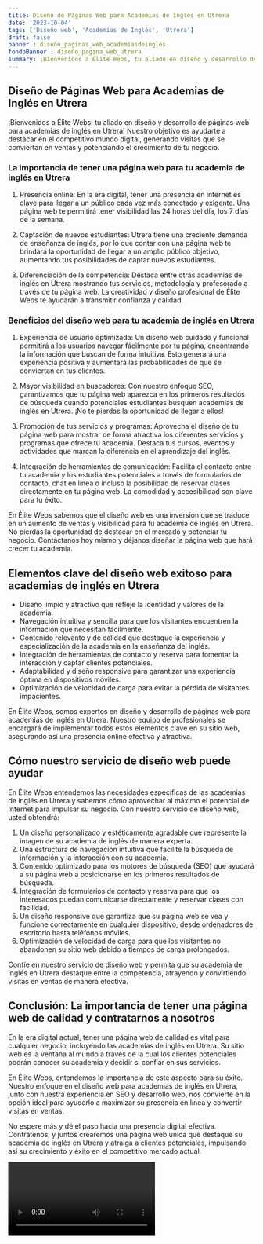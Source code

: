 ```yaml
---
title: Diseño de Páginas Web para Academias de Inglés en Utrera
date: '2023-10-04'
tags: ['Diseño web', 'Academias de Inglés', 'Utrera']
draft: false
banner : diseño_paginas_web_academiasdeinglés
fondoBanner : diseño_pagina_web_utrera
summary: ¡Bienvenidos a Élite Webs, tu aliado en diseño y desarrollo de páginas web para academias de inglés en Utrera! Nuestro objetivo es ayudarte a destacar en el competitivo mundo digital, generando visitas que se conviertan en ventas y potenciando el crecimiento de tu negocio.
---
```


## Diseño de Páginas Web para Academias de Inglés en Utrera

¡Bienvenidos a Élite Webs, tu aliado en diseño y desarrollo de páginas web para academias de inglés en Utrera! Nuestro objetivo es ayudarte a destacar en el competitivo mundo digital, generando visitas que se conviertan en ventas y potenciando el crecimiento de tu negocio.

### La importancia de tener una página web para tu academia de inglés en Utrera

1. Presencia online: En la era digital, tener una presencia en internet es clave para llegar a un público cada vez más conectado y exigente. Una página web te permitirá tener visibilidad las 24 horas del día, los 7 días de la semana.

2. Captación de nuevos estudiantes: Utrera tiene una creciente demanda de enseñanza de inglés, por lo que contar con una página web te brindará la oportunidad de llegar a un amplio público objetivo, aumentando tus posibilidades de captar nuevos estudiantes.

3. Diferenciación de la competencia: Destaca entre otras academias de inglés en Utrera mostrando tus servicios, metodología y profesorado a través de tu página web. La creatividad y diseño profesional de Élite Webs te ayudarán a transmitir confianza y calidad.

### Beneficios del diseño web para tu academia de inglés en Utrera

1. Experiencia de usuario optimizada: Un diseño web cuidado y funcional permitirá a los usuarios navegar fácilmente por tu página, encontrando la información que buscan de forma intuitiva. Esto generará una experiencia positiva y aumentará las probabilidades de que se conviertan en tus clientes.

2. Mayor visibilidad en buscadores: Con nuestro enfoque SEO, garantizamos que tu página web aparezca en los primeros resultados de búsqueda cuando potenciales estudiantes busquen academias de inglés en Utrera. ¡No te pierdas la oportunidad de llegar a ellos!

3. Promoción de tus servicios y programas: Aprovecha el diseño de tu página web para mostrar de forma atractiva los diferentes servicios y programas que ofrece tu academia. Destaca tus cursos, eventos y actividades que marcan la diferencia en el aprendizaje del inglés.

4. Integración de herramientas de comunicación: Facilita el contacto entre tu academia y los estudiantes potenciales a través de formularios de contacto, chat en línea o incluso la posibilidad de reservar clases directamente en tu página web. La comodidad y accesibilidad son clave para tu éxito.

En Élite Webs sabemos que el diseño web es una inversión que se traduce en un aumento de ventas y visibilidad para tu academia de inglés en Utrera. No pierdas la oportunidad de destacar en el mercado y potenciar tu negocio. Contáctanos hoy mismo y déjanos diseñar la página web que hará crecer tu academia.

<GifSeo />

<Cta />

## Elementos clave del diseño web exitoso para academias de inglés en Utrera

- Diseño limpio y atractivo que refleje la identidad y valores de la academia.
- Navegación intuitiva y sencilla para que los visitantes encuentren la información que necesitan fácilmente.
- Contenido relevante y de calidad que destaque la experiencia y especialización de la academia en la enseñanza del inglés.
- Integración de herramientas de contacto y reserva para fomentar la interacción y captar clientes potenciales.
- Adaptabilidad y diseño responsive para garantizar una experiencia óptima en dispositivos móviles.
- Optimización de velocidad de carga para evitar la pérdida de visitantes impacientes.

En Élite Webs, somos expertos en diseño y desarrollo de páginas web para academias de inglés en Utrera. Nuestro equipo de profesionales se encargará de implementar todos estos elementos clave en su sitio web, asegurando así una presencia online efectiva y atractiva.

## Cómo nuestro servicio de diseño web puede ayudar

En Élite Webs entendemos las necesidades específicas de las academias de inglés en Utrera y sabemos cómo aprovechar al máximo el potencial de Internet para impulsar su negocio. Con nuestro servicio de diseño web, usted obtendrá:

1. Un diseño personalizado y estéticamente agradable que represente la imagen de su academia de inglés de manera experta.
2. Una estructura de navegación intuitiva que facilite la búsqueda de información y la interacción con su academia.
3. Contenido optimizado para los motores de búsqueda (SEO) que ayudará a su página web a posicionarse en los primeros resultados de búsqueda.
4. Integración de formularios de contacto y reserva para que los interesados puedan comunicarse directamente y reservar clases con facilidad.
5. Un diseño responsive que garantiza que su página web se vea y funcione correctamente en cualquier dispositivo, desde ordenadores de escritorio hasta teléfonos móviles.
6. Optimización de velocidad de carga para que los visitantes no abandonen su sitio web debido a tiempos de carga prolongados.

Confíe en nuestro servicio de diseño web y permita que su academia de inglés en Utrera destaque entre la competencia, atrayendo y convirtiendo visitas en ventas de manera efectiva.

## Conclusión: La importancia de tener una página web de calidad y contratarnos a nosotros

En la era digital actual, tener una página web de calidad es vital para cualquier negocio, incluyendo las academias de inglés en Utrera. Su sitio web es la ventana al mundo a través de la cual los clientes potenciales podrán conocer su academia y decidir si confiar en sus servicios.

En Élite Webs, entendemos la importancia de este aspecto para su éxito. Nuestro enfoque en el diseño web para academias de inglés en Utrera, junto con nuestra experiencia en SEO y desarrollo web, nos convierte en la opción ideal para ayudarlo a maximizar su presencia en línea y convertir visitas en ventas.

No espere más y dé el paso hacia una presencia digital efectiva. Contrátenos, y juntos crearemos una página web única que destaque su academia de inglés en Utrera y atraiga a clientes potenciales, impulsando así su crecimiento y éxito en el competitivo mercado actual.

<Video />

<CtaBot job='Academias de Inglés' city='Utrera'/>

<Gmaps query='Utrera+españa+maps' />